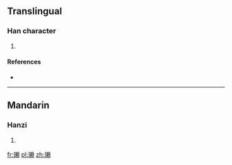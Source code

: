 ==Translingual==

===Han character===
{{Han char|rn=96|rad=玉|as=16|sn=20|four=|canj=一土木中金 (MGDLC)}}

# {{defn|Han|sort=玉16}}

====References====
* {{Han ref|kx=0745.100|dkj=21339|dj=1153.210|hdz=21145.140|uh=74CE|ud=29902}}

----

==Mandarin==

===Hanzi===
{{cmn-hanzi|pin=[[là]] ([[la4]])|wg=la<sup>4</sup>}}

# {{defn|Mandarin|sort=玉16}}

[[fr:瓎]]
[[pl:瓎]]
[[zh:瓎]]